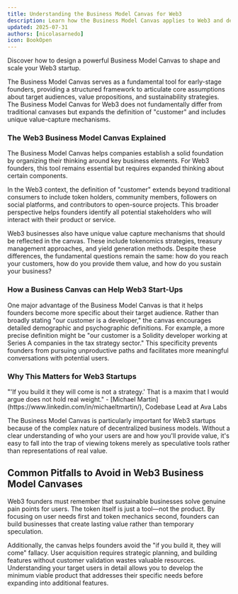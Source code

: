 ```yaml
---
title: Understanding the Business Model Canvas for Web3
description: Learn how the Business Model Canvas applies to Web3 and decentralized projects
updated: 2025-07-31
authors: [nicolasarnedo]
icon: BookOpen
---
```


<YouTube id="QuGq7X4v77M" params="start=0&rel=0&modestbranding=1" /> 

Discover how to design a powerful Business Model Canvas to shape and scale your Web3 startup.

The Business Model Canvas serves as a fundamental tool for early-stage founders, providing a structured framework to articulate core assumptions about target audiences, value propositions, and sustainability strategies. The Business Model Canvas for Web3 does not fundamentally differ from traditional canvases but expands the definition of "customer" and includes unique value-capture mechanisms.

### The Web3 Business Model Canvas Explained

The Business Model Canvas helps companies establish a solid foundation by organizing their thinking around key business elements. For Web3 founders, this tool remains essential but requires expanded thinking about certain components.

In the Web3 context, the definition of "customer" extends beyond traditional consumers to include token holders, community members, followers on social platforms, and contributors to open-source projects. This broader perspective helps founders identify all potential stakeholders who will interact with their product or service.

Web3 businesses also have unique value capture mechanisms that should be reflected in the canvas. These include tokenomics strategies, treasury management approaches, and yield generation methods. Despite these differences, the fundamental questions remain the same: how do you reach your customers, how do you provide them value, and how do you sustain your business?

### How a Business Canvas can Help Web3 Start-Ups 

<YouTube id="gh1CODgMZ8s" params="start=0&rel=0&modestbranding=1" /> 

One major advantage of the Business Model Canvas is that it helps founders become more specific about their target audience. Rather than broadly stating "our customer is a developer," the canvas encourages detailed demographic and psychographic definitions. For example, a more precise definition might be "our customer is a Solidity developer working at Series A companies in the tax strategy sector." This specificity prevents founders from pursuing unproductive paths and facilitates more meaningful conversations with potential users.

### Why This Matters for Web3 Startups

<Callout type="quote">
<div style={{ fontSize: '1.1rem'}}>
<span style={{ fontWeight: 'bold' }}>"'If you build it they will come is not a strategy.' That is a maxim that I would argue does not hold real weight."</span> - [Michael Martin](https://www.linkedin.com/in/michaeltmartin/), Codebase Lead at Ava Labs
</div>
</Callout>

The Business Model Canvas is particularly important for Web3 startups because of the complex nature of decentralized business models. Without a clear understanding of who your users are and how you'll provide value, it's easy to fall into the trap of viewing tokens merely as speculative tools rather than representations of real value.

## Common Pitfalls to Avoid in Web3 Business Model Canvases

<YouTube id="6e5UUNT7F7w" params="start=0&rel=0&modestbranding=1" /> 

Web3 founders must remember that sustainable businesses solve genuine pain points for users. The token itself is just a tool—not the product. By focusing on user needs first and token mechanics second, founders can build businesses that create lasting value rather than temporary speculation.

Additionally, the canvas helps founders avoid the "if you build it, they will come" fallacy. User acquisition requires strategic planning, and building features without customer validation wastes valuable resources. Understanding your target users in detail allows you to develop the minimum viable product that addresses their specific needs before expanding into additional features.

